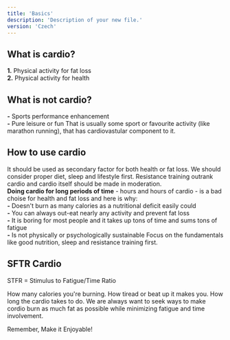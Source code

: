 ```yaml
---
title: 'Basics'
description: 'Description of your new file.'
version: 'Czech'
---
```


## What is cardio?
**1.** Physical activity for fat loss <br/>
**2.** Physical activity for health

## What is not cardio?
**-** Sports performance enhancement<br/>
**-** Pure leisure or fun
<Info>That is usually some sport or favourite activity (like marathon running), that has cardiovastular component to it.</Info>

## How to use cardio
It should be used as secondary factor for both health or fat loss.
We should consider proper diet, sleep and lifestyle first. Resistance training outrank cardio and cardio itself should be made in moderation.<br/> **Doing cardio for long periods of time** - hours and hours of cardio - is a bad choise for health and fat loss and here is why:<br/>
**-** Doesn't burn as many calories as a nutritional deficit easily could<br/>
**-** You can always out-eat nearly any activity and prevent fat loss<br/>
**-** It is boring for most people and it takes up tons of time and sums tons of fatigue<br/>
**-** Is not physically or psychologically sustainable
<Tip>Focus on the fundamentals like good nutrition, sleep and resistance training first.</Tip>

## SFTR Cardio
<Note>STFR = Stimulus to Fatigue/Time Ratio</Note>

<AccordionGroup>
  <Accordion title="Stimulus">How many calories you're burning.</Accordion>
  <Accordion title="Fatigue">How tiread or beat up it makes you.</Accordion>
  <Accordion title="Time">How long the cardio takes to do.</Accordion>
</AccordionGroup>
We are always want to seek ways to make cordio burn as much fat as possible while minimizing fatigue and time involvement.<br/>

Remember, Make it Enjoyable!
